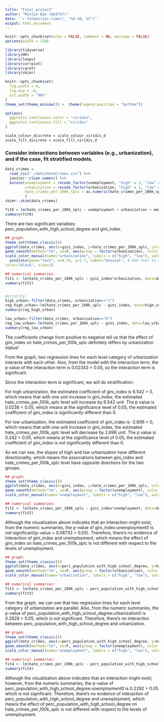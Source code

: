 ```yaml
---
title: "Final project"
author: "Minjie Bao (mb4757)"
date: '`r format(Sys.time(), "%d %B, %Y")`'
output: html_document
---
```


```r
knitr::opts_chunk$set(echo = FALSE, comment = NA, message = FALSE)
options(width = 150)
```

```r
library(tidyverse)
library(HH)
library(leaps)
library(corrplot)    
library(caret)
library(skimr)

knitr::opts_chunk$set(
  fig.width = 6,
  fig.asp = .6,
  out.width = "90%"
)
theme_set(theme_minimal() +  theme(legend.position = "bottom"))

options(
  ggplots2.continuous.color = "viridis",
  ggplots2.continuous.fill = "viridus"
)

scale_colour_discrete = scale_colour_viridis_d
scale_fill_discrete = scale_fill_viridis_d
```

### Consider interactions between variables (e.g., urbanization), and if the case, fit stratified models. 


```r
data_crimes = 
  read_csv("./data/HateCrimes.csv") %>% 
  janitor::clean_names() %>% 
  mutate(unemployment = recode_factor(unemployment, "high" = 1, "low" = 0),
         urbanization = recode_factor(urbanization, "high" = 1, "low" = 0),
         hate_crimes_per_100k_splc = as.numeric(hate_crimes_per_100k_splc)
         )
skimr::skim(data_crimes)
```


```r
fit0 = lm(hate_crimes_per_100k_splc ~ unemployment + urbanization + median_household_income + perc_population_with_high_school_degree + perc_non_citizen + gini_index + perc_non_white, data = data_crimes)
summary(fit0)
```
There are two significant variables: perc_population_with_high_school_degree and gini_index.


```r
## graph:
theme_set(theme_classic())                                          
ggplot(data_crimes, aes(x=gini_index, y=hate_crimes_per_100k_splc, colour=factor(urbanization))) +  geom_point(size=2, alpha = 0.8) +                     
geom_smooth(method="lm", se=F, aes(group = factor(urbanization), color = factor(urbanization), alpha = 0.4)) +                                      labs(title="interaction plot 1", x="gini_index", y="hate_crimes_per_100k_splc") +
scale_color_manual(name="urbanization", labels = c("high", "low"), values = c("blue", "red")) +     
  annotate(geom="text", x=0.55, y=1.7, label="Unusual", # Add text to the plot 
color="black", size=3)

## numerical summaries:
fit1 <- lm(hate_crimes_per_100k_splc ~ gini_index*urbanization, data=data_crimes)
summary(fit1)


#stratify:
high_urban<-filter(data_crimes, urbanization=="1") 
reg_high_urban<-lm(hate_crimes_per_100k_splc ~ gini_index, data=high_urban)
summary(reg_high_urban)

low_urban<-filter(data_crimes, urbanization=="0") 
reg_low_urban<-lm(hate_crimes_per_100k_splc ~ gini_index, data=low_urban)
summary(reg_low_urban)
```

The coefficients change from positive to negative  tell us that the effect of gini_index on hate_crimes_per_100k_splc definitely differs by urbanization status!

From the graph, two regression lines for each level category of urbanization interacts with each other. Also, from the model with the interaction term, the p value of the interaction term is 0.02343 < 0.05, so the interaction term is significant.

Since the interaction term is significant, we will do stratification:

For high urbanization, the estimated coefficient of gini_index is 6.542 > 0, which means that with one unit increase in gini_index, the estimated hate_crimes_per_100k_splc level will increase by 6.542 unit. The p value is 0.0236 < 0.05, which means at the significance level of 0.05, the estimated coefficient of gini_index is significantly different than 0.

For low urbanization, the estimated coefficient of gini_index is -2.696 < 0, which means that with one unit increase in gini_index, the estimated hate_crimes_per_100k_splc level will decrease by 2.696 unit. The p value is 0.242 > 0.05, which means at the significance level of 0.05, the estimated coefficient of gini_index is not significantly different than 0.

As we can see, the slopes of high and low urbanization have different directionality, which means the associations between gini_index and hate_crimes_per_100k_splc level have opposite directions for the two groups.


```r
## graph:
theme_set(theme_classic())                                          
ggplot(data_crimes, aes(x=gini_index, y=hate_crimes_per_100k_splc, colour=factor(unemployment))) +  geom_point(size=2, alpha = 0.8) +                     
geom_smooth(method="lm", se=F, aes(group = factor(unemployment), color = factor(unemployment), alpha = 0.4)) +                                      labs(title="interaction plot 2", x="gini_index", y="hate_crimes_per_100k_splc") +
scale_color_manual(name="unemployment", labels = c("high", "low"), values = c("blue", "red"))

## numerical summaries:
fit2 <- lm(hate_crimes_per_100k_splc ~ gini_index*unemployment, data=data_crimes)
summary(fit2)
```
Although the visualization above indicates that an interaction might exist, from the numeric summaries, the p-value of gini_index:unemployment0 is not significant(p-value = 0.08733 > 0.05). Therefore, there's no evidence of interaction of gini_index and unemployment, which means the effect of gini_index on hate_crimes_per_100k_splc is not different with respect to the levels of unemployment.


```r
## graph:
theme_set(theme_classic())                                          
ggplot(data_crimes, aes(x=perc_population_with_high_school_degree, y=hate_crimes_per_100k_splc, colour=factor(urbanization))) +  geom_point(size=2, alpha = 0.8) +                     
geom_smooth(method="lm", se=F, aes(group = factor(urbanization), color = factor(urbanization), alpha = 0.4)) +                                      labs(title="interaction plot 3", x="perc_population_with_high_school_degree", y="hate_crimes_per_100k_splc") +
scale_color_manual(name="urbanization", labels = c("high", "low"), values = c("blue", "red"))

## numerical summaries:
fit3 <- lm(hate_crimes_per_100k_splc ~ perc_population_with_high_school_degree * urbanization, data=data_crimes)
summary(fit3)
```
From the graph, we can see that two regression lines for each level category of urbanization are parallel. Also, from the numeric summaries, the p-value of perc_population_with_high_school_degree:urbanization0 is 0.2828 > 0.05, which is not significant. Therefore, there's no interaction between perc_population_with_high_school_degree and urbanization.


```r
## graph:
theme_set(theme_classic())                                          
ggplot(data_crimes, aes(x=perc_population_with_high_school_degree, y=hate_crimes_per_100k_splc, colour=factor(unemployment))) +  geom_point(size=2, alpha = 0.8) +                     
geom_smooth(method="lm", se=F, aes(group = factor(unemployment), color = factor(unemployment), alpha = 0.4)) +                                      labs(title="interaction plot 4", x="perc_population_with_high_school_degree", y="hate_crimes_per_100k_splc") +
scale_color_manual(name="unemployment", labels = c("high", "low"), values = c("blue", "red"))

## numerical summaries:
fit4 <- lm(hate_crimes_per_100k_splc ~ perc_population_with_high_school_degree * unemployment, data=data_crimes)
summary(fit4)
```

Although the visualization above indicates that an interaction might exist; however, from the numeric summaries, the p-value of perc_population_with_high_school_degree:unemployment0 is 0.2292 > 0.05 which is not significant. Therefore, there's no evidence of interaction of perc_population_with_high_school_degree and unemployment, which means the effect of perc_population_with_high_school_degree on hate_crimes_per_100k_splc is not different with respect to the levels of unemployment.


